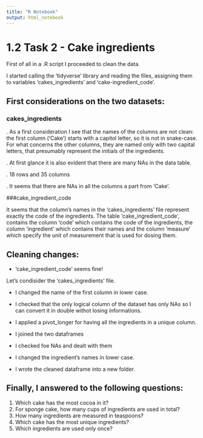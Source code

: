 ```yaml
---
title: "R Notebook"
output: html_notebook
---
```


# 1.2 Task 2 - Cake ingredients


First of all in a .R script I proceeded to clean the data.

I started calling the 'tidyverse' library and reading the files, assigning them to variables 'cakes_ingredients' and 'cake-ingredient_code'.

## First considerations on the two datasets:

### cakes_ingredients


. As a first consideration I see that the names of the columns are not clean: the first column ('Cake') starts with a capitol letter, so it is not in snake-case. For what concerns the other columns, they are named only with two capital letters, that presumably represent the initials of the ingredients.

. At first glance it is also evident that there are many NAs in the data table.

. 18 rows and 35 columns

. It seems that there are NAs in all the columns a part from 'Cake'.


###cake_ingredient_code

It seems that the column's names in the 'cakes_ingredients' file represent exactly the code of the ingredients. The table 'cake_ingredient_code', contains the column 'code' which contains the code of the ingredients, the column 'ingredient' which contains their names and the column 'measure' which specify the unit of measurement that is used for dosing them.


## Cleaning changes:

- 'cake_ingredient_code' seems fine!

Let's condìsider the 'cakes_ingredients' file.

- I changed the name of the first column in lower case.

- I checked that the only logical column of the dataset has only NAs so I can convert it in double withot losing informations.

- I applied a pivot_longer for having all the ingredients in a unique column.

- I joined the two dataframes

- I checked foe NAs and dealt with them

- I changed the ingredient's names in lower case.

- I wrote the cleaned dataframe into a new folder.

## Finally, I answered to the following questions:


   1. Which cake has the most cocoa in it?
   2. For sponge cake, how many cups of ingredients are used in total?
   3. How many ingredients are measured in teaspoons?
   4. Which cake has the most unique ingredients?
   5. Which ingredients are used only once?










